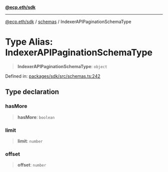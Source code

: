 [**@ecp.eth/sdk**](/sdk-reference/index.mdx)

***

[@ecp.eth/sdk](/sdk-reference/index.mdx) / [schemas](/sdk-reference/schemas/index.mdx) / IndexerAPIPaginationSchemaType

# Type Alias: IndexerAPIPaginationSchemaType

> **IndexerAPIPaginationSchemaType**: `object`

Defined in: [packages/sdk/src/schemas.ts:242](https://github.com/ecp-eth/comments-monorepo/blob/main/packages/sdk/src/schemas.ts#L242)

## Type declaration

### hasMore

> **hasMore**: `boolean`

### limit

> **limit**: `number`

### offset

> **offset**: `number`
